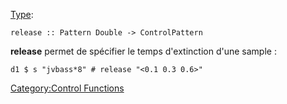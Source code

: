 <languages/>
{{DISPLAYTITLE:release}} 
[[Type signature|Type]]: <source inline>release :: Pattern Double -> ControlPattern</source>

'''release''' permet de spécifier le temps d'extinction d'une sample : 

<source>
d1 $ s "jvbass*8" # release "<0.1 0.3 0.6>"
</source>

[[Category:Control Functions]]